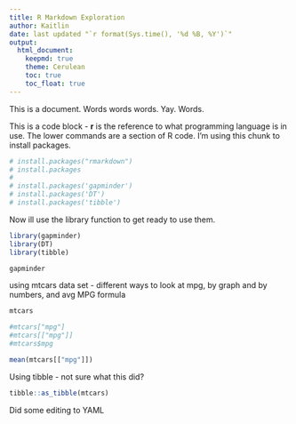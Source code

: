 ```yaml
---
title: R Markdown Exploration
author: Kaitlin
date: last updated "`r format(Sys.time(), '%d %B, %Y')`"
output:
  html_document:
    keepmd: true
    theme: Cerulean
    toc: true
    toc_float: true
---
```


This is a document. Words words words. Yay. Words.


This is a code block - __r__ is the reference to what programming language is in use. The lower commands are a section of R code. I'm using this chunk to install packages.

```r
# install.packages("rmarkdown")
# install.packages
# 
# install.packages('gapminder')
# install.packages('DT')
# install.packages('tibble')
```


Now ill use the library function to get ready to use them.
```r
library(gapminder)
library(DT)
library(tibble)
```


```r
gapminder
````

using mtcars data set - different ways to look at mpg, by graph and by numbers, and avg MPG formula
```r
mtcars

#mtcars["mpg"]
#mtcars[["mpg"]]
#mtcars$mpg

mean(mtcars[["mpg"]])
```
 
 
 Using tibble - not sure what this did?
```r
tibble::as_tibble(mtcars)
```


Did some editing to YAML